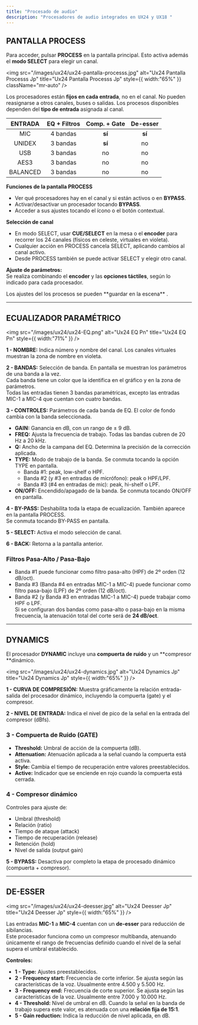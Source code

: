```yaml
---
title: "Procesado de audio"
description: "Procesadores de audio integrados en UX24 y UX18 "
---
```


## PANTALLA PROCESS

Para acceder, pulsar **PROCESS** en la pantalla principal. Esto activa además el **modo SELECT** para elegir un canal.

<img
  src="/images/ux24/ux24-pantalla-processs.jpg"
  alt="Ux24 Pantalla Processs Jp"
  title="Ux24 Pantalla Processs Jp"
  style={{ width:"65%" }}
  className="mr-auto"
/>

Los procesadores están **fijos en cada entrada**, no en el canal. No pueden reasignarse a otros canales, buses o salidas. Los procesos disponibles dependen del **tipo de entrada** asignada al canal.

| **ENTRADA** | **EQ \+ Filtros** | **Comp. \+ Gate** | **De-esser** |
| :---------: | :---------------: | :---------------: | :----------: |
| MIC         | 4 bandas          | **sí**            | **sí**       |
| UNIDEX      | 3 bandas          | **sí**            | no           |
| USB         | 3 bandas          | no                | no           |
| AES3        | 3 bandas          | no                | no           |
| BALANCED    | 3 bandas          | no                | no           |

**Funciones de la pantalla PROCESS**

- Ver qué procesadores hay en el canal y si están activos o en **BYPASS**.
- Activar/desactivar un procesador tocando **BYPASS**.
- Acceder a sus ajustes tocando el ícono o el botón contextual.

**Selección de canal**

- En modo SELECT, usar **CUE/SELECT** en la mesa o el **encoder** para recorrer los 24 canales (físicos en celeste, virtuales en violeta).
- Cualquier acción en PROCESS cancela SELECT, aplicando cambios al canal activo.
- Desde PROCESS también se puede activar SELECT y elegir otro canal.

**Ajuste de parámetros:**\
Se realiza combinando el **encoder** y las **opciones táctiles**, según lo indicado para cada procesador.

<Note>
  Los ajustes del los procesos se pueden **guardar en la escena** .
</Note>

---

## ECUALIZADOR PARAMÉTRICO

<img
  src="/images/ux24/ux24-EQ.png"
  alt="Ux24 EQ Pn"
  title="Ux24 EQ Pn"
  style={{ width:"71%" }}
/>

**1 - NOMBRE:** Indica número y nombre del canal. Los canales virtuales muestran la zona de nombre en violeta.

**2 - BANDAS:** Selección de banda. En pantalla se muestran los parámetros de una banda a la vez.\
Cada banda tiene un color que la identifica en el gráfico y en la zona de parámetros.\
Todas las entradas tienen 3 bandas paramétricas, excepto las entradas MIC-1 a MIC-4 que cuentan con cuatro bandas.

**3 - CONTROLES:** Parámetros de cada banda de EQ. El color de fondo cambia con la banda seleccionada.

- **GAIN:** Ganancia en dB, con un rango de ± 9 dB.
- **FREQ:** Ajusta la frecuencia de trabajo. Todas las bandas cubren de 20 Hz a 20 kHz.
- **Q:** Ancho de la campana del EQ. Determina la precisión de la corrección aplicada.
- **TYPE:** Modo de trabajo de la banda. Se conmuta tocando la opción TYPE en pantalla.
  - Banda #1: peak, low-shelf o HPF.
  - Banda #2 (y #3 en entradas de micrófono): peak o HPF/LPF.
  - Banda #3 (#4 en entradas de mic): peak, hi-shelf o LPF.
- **ON/OFF:** Encendido/apagado de la banda. Se conmuta tocando ON/OFF en pantalla.

**4 - BY-PASS:** Deshabilita toda la etapa de ecualización. También aparece en la pantalla PROCESS.\
Se conmuta tocando BY-PASS en pantalla.

**5 - SELECT:** Activa el modo selección de canal.

**6 - BACK:** Retorna a la pantalla anterior.

### Filtros Pasa-Alto / Pasa-Bajo

- Banda #1 puede funcionar como filtro pasa-alto (HPF) de 2º orden (12 dB/oct).
- Banda #3 (Banda #4 en entradas MIC-1 a MIC-4) puede funcionar como filtro pasa-bajo (LPF) de 2º orden (12 dB/oct).
- Banda #2 (y Banda #3 en entradas MIC-1 a MIC-4) puede trabajar como HPF o LPF.\
  Si se configuran dos bandas como pasa-alto o pasa-bajo en la misma frecuencia, la atenuación total del corte será de **24 dB/oct**.

---

## DYNAMICS

El procesador **DYNAMIC** incluye una **compuerta de ruido** y un \*\*compresor \*\*dinámico.

<img
  src="/images/ux24/ux24-dynamics.jpg"
  alt="Ux24 Dynamics Jp"
  title="Ux24 Dynamics Jp"
  style={{ width:"65%" }}
/>

**1 - CURVA DE COMPRESIÓN:** Muestra gráficamente la relación entrada-salida del procesador dinámico, incluyendo la compuerta (gate) y el compresor.

**2 - NIVEL DE ENTRADA:** Indica el nivel de pico de la señal en la entrada del compresor (dBfs).

### 3 - Compuerta de Ruido (GATE)

- **Threshold:** Umbral de acción de la compuerta (dB).
- **Attenuation:** Atenuación aplicada a la señal cuando la compuerta está activa.
- **Style:** Cambia el tiempo de recuperación entre valores preestablecidos.
- **Active:** Indicador que se enciende en rojo cuando la compuerta está cerrada.

### 4 - Compresor dinámico

Controles para ajuste de:

- Umbral (threshold)
- Relación (ratio)
- Tiempo de ataque (attack)
- Tiempo de recuperación (release)
- Retención (hold)
- Nivel de salida (output gain)

**5 - BYPASS:** Desactiva por completo la etapa de procesado dinámico (compuerta \+ compresor).

---

## DE-ESSER

<img
  src="/images/ux24/ux24-deesser.jpg"
  alt="Ux24 Deesser Jp"
  title="Ux24 Deesser Jp"
  style={{ width:"65%" }}
/>

Las entradas **MIC-1** a **MIC-4** cuentan con un **de-esser** para reducción de sibilancias.\
Este procesador funciona como un compresor multibanda, atenuando únicamente el rango de frecuencias definido cuando el nivel de la señal supera el umbral establecido.

**Controles:**

- **1 - Type:** Ajustes preestablecidos.
- **2 - Frequency start:** Frecuencia de corte inferior. Se ajusta según las características de la voz. Usualmente entre 4.500 y 5.500 Hz.
- **3 - Frequency end:** Frecuencia de corte superior. Se ajusta según las características de la voz. Usualmente entre 7.000 y 10.000 Hz.
- **4 - Threshold:** Nivel de umbral en dB. Cuando la señal en la banda de trabajo supera este valor, es atenuada con una **relación fija de 15:1**.
- **5 - Gain reduction:** Indica la reducción de nivel aplicada, en dB.